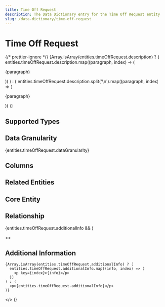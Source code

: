 ```yaml
---
title: Time Off Request
description: The Data Dictionary entry for the Time Off Request entity
slug: /data-dictionary/time-off-request
---
```



# Time Off Request

{/* prettier-ignore */}
{Array.isArray(entities.timeOffRequest.description) ? (
  entities.timeOffRequest.description.map((paragraph, index) => (
    <p key={index}>{paragraph}</p>
))
) : (
entities.timeOffRequest.description.split('\n').map((paragraph, index) => (

<p key={index}>{paragraph}</p>
)) )}

## Supported Types

<SupportedTypesTable supportedTypes={entities.timeOffRequest.supportedTypes} />

## Data Granularity

{entities.timeOffRequest.dataGranularity}

## Columns

<ColumnsTable columns={entities.timeOffRequest.columns} />

## Related Entities

<RelatedEntitiesList relatedEntities={entities.timeOffRequest.relatedEntities} />

## Core Entity

<CoreEntityTable coreEntities={entities.timeOffRequest.coreEntity} />

## Relationship

<RelationshipTable
  relationship={entities.timeOffRequest.relationship}
  simple={true}
/>

{entities.timeOffRequest.additionalInfo && (

  <>
    <h2>Additional Information</h2>

    {Array.isArray(entities.timeOffRequest.additionalInfo) ? (
      entities.timeOffRequest.additionalInfo.map((info, index) => (
        <p key={index}>{info}</p>
      ))
    ) : (
      <p>{entities.timeOffRequest.additionalInfo}</p>
    )}

  </>
)}
